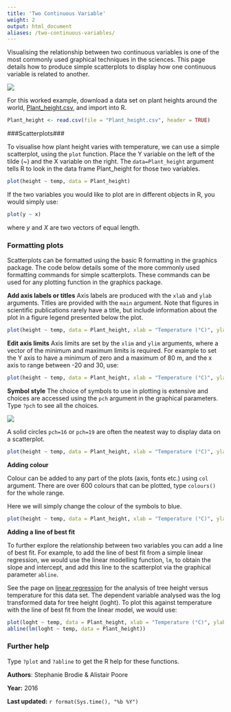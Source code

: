 ```yaml
---
title: 'Two Continuous Variable'
weight: 2
output: html_document
aliases: /two-continuous-variables/
---
```


Visualising the relationship between two continuous variables is one of the most commonly used graphical techniques in the sciences. This page details how to produce simple scatterplots to display how one continuous variable is related to another.

![](Two_continuous_variables_image.jpg)
  

For this worked example, download a data set on plant heights around the world, [Plant_height.csv](/datasets/Plant_height.csv), and import into R.

```r
Plant_height <- read.csv(file = "Plant_height.csv", header = TRUE)
```
  

###Scatterplots###
 
To visualise how plant height varies with temperature, we can use a simple scatterplot, using the `plot` function. Place the Y variable on the left of the tilde (~) and the X variable on the right. The `data=Plant_height` argument tells R to look in the data frame Plant_height for those two variables.

```r
plot(height ~ temp, data = Plant_height)
```

If the two variables you would like to plot are in different objects in R, you would simply use:

```r
plot(y ~ x)
```

where *y* and *X* are two vectors of equal length. 
  

### Formatting plots
 
Scatterplots can be formatted using the basic R formatting in the graphics package. The code below details some of the more commonly used formatting commands for simple scatterplots. These commands can be used for any plotting function in the graphics package.

**Add axis labels or titles**
Axis labels are produced with the `xlab` and `ylab` arguments. Titles are provided with the `main` argument. Note that figures in scientific publications rarely have a title, but include information about the plot in a figure legend presented below the plot.

```r
plot(height ~ temp, data = Plant_height, xlab = "Temperature (°C)", ylab = "Plant height (m)", main = "Plant height vs temperature")
```

**Edit axis limits**
Axis limits are set by the `xlim` and `ylim` arguments, where a vector of the minimum and maximum limits is required. For example to set the Y axis to have a minimum of zero and a maximum of 80 m, and the x axis to range between -20 and 30, use:

```r
plot(height ~ temp, data = Plant_height, xlab = "Temperature (°C)", ylab = "Plant height (m)", ylim = c(0, 80), xlim = c(-20, 30))
```

**Symbol style**
The choice of symbols to use in plotting is extensive and choices are accessed using the `pch` argument in the graphical parameters. Type `?pch` to see all the choices. 

![](pch.png)

A solid circles `pch=16` or `pch=19` are often the neatest way to display data on a scatterplot.
```r
plot(height ~ temp, data = Plant_height, xlab = "Temperature (°C)", ylab = "Plant height (m)", ylim = c(0, 80), pch = 16)
```

**Adding colour**
 
Colour can be added to any part of the plots (axis, fonts etc.) using `col` argument. There are over 600 colours that can be plotted, type `colours()` for the whole range.

Here we will simply change the colour of the symbols to blue.
```r
plot(height ~ temp, data = Plant_height, xlab = "Temperature (°C)", ylab = "Plant height (m)", pch = 16, col = "blue")
```


**Adding a line of best fit**
 
To further explore the relationship between two variables you can add a line of best fit. For example, to add the line of best fit from a simple linear regression, we would use the linear modelling function, `lm`, to obtain the slope and intercept, and add this line to the scatterplot via the graphical parameter `abline`.

See the page on [linear regression](/statistics/linear-model/linear-regression/) for the analysis of tree height versus temperature for this data set. The dependent variable analysed was the log transformed data for tree height (loght). To plot this against temperature with the line of best fit from the linear model, we would use:

```r
plot(loght ~ temp, data = Plant_height, xlab = "Temperature (°C)", ylab = "log(Plant height)", pch = 16)
abline(lm(loght ~ temp, data = Plant_height))
```
  

### Further help
 
Type `?plot` and `?abline` to get the R help for these functions. 

  

**Authors**: Stephanie Brodie & Alistair Poore
 
**Year:** 2016

**Last updated:** `r format(Sys.time(), "%b %Y")`

